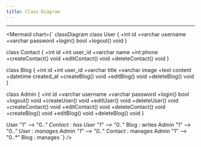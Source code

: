 ---
title: Class Diagram
---

---
<Mermaid chart={`
  classDiagram
  class User {
    +int id
    +varchar username
    +varchar password
    +login() bool
    +logout() void
  }

  class Contact {
    +int id
    +int user_id
    +varchar name
    +int phone
    +createContact() void
    +editContact() void
    +deleteContact() void
  }

  class Blog {
    +int id
    +int user_id
    +varchar title
    +varchar image
    +text content
    +datetime created_at
    +createBlog() void
    +editBlog() void
    +deleteBlog() void
  }

  class Admin {
    +int id
    +varchar username
    +varchar password
    +login() bool
    +logout() void
    +createUser() void
    +editUser() void
    +deleteUser() void
    +createContact() void
    +editContact() void
    +deleteContact() void
    +createBlog() void
    +editBlog() void
    +deleteBlog() void
  }

  User "1" --> "0..*" Contact : has
  User "1" --> "0..*" Blog : writes
  Admin "1" --> "0..*" User : manages
  Admin "1" --> "0..*" Contact : manages
  Admin "1" --> "0..*" Blog : manages
`} />
